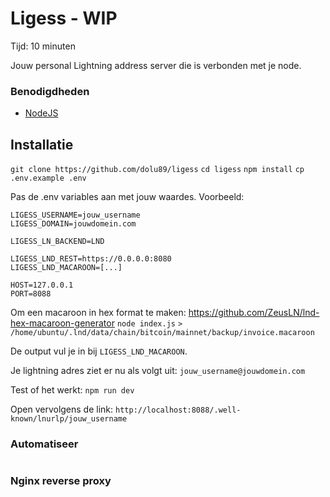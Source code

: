 
# Ligess - WIP

<Callout emoji="&#x2139;">
	Tijd: 10 minuten
</Callout>

Jouw personal Lightning address server die is verbonden met je node.

### Benodigdheden

* [NodeJS](/raspberry-pi/common-dependencies#nodejs)

## Installatie

`git clone https://github.com/dolu89/ligess`
`cd ligess`
`npm install`
`cp .env.example .env`

Pas de .env variables aan met jouw waardes. Voorbeeld:

```
LIGESS_USERNAME=jouw_username
LIGESS_DOMAIN=jouwdomein.com

LIGESS_LN_BACKEND=LND

LIGESS_LND_REST=https://0.0.0.0:8080
LIGESS_LND_MACAROON=[...]

HOST=127.0.0.1
PORT=8088
```

Om een macaroon in hex format te maken:
https://github.com/ZeusLN/lnd-hex-macaroon-generator
`node index.js`
`> /home/ubuntu/.lnd/data/chain/bitcoin/mainnet/backup/invoice.macaroon`

De output vul je in bij `LIGESS_LND_MACAROON`.

Je lightning adres ziet er nu als volgt uit: `jouw_username@jouwdomein.com`

Test of het werkt:
`npm run dev`

Open vervolgens de link:
`http://localhost:8088/.well-known/lnurlp/jouw_username`

### Automatiseer

```

```

### Nginx reverse proxy
